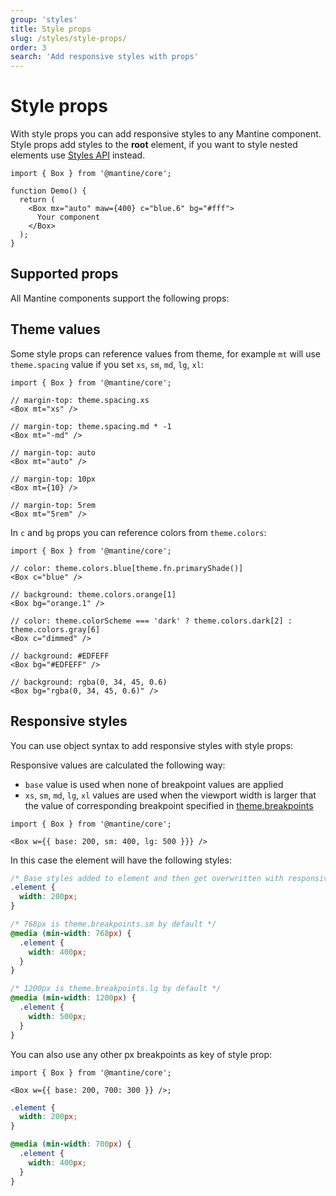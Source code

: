 ```yaml
---
group: 'styles'
title: Style props
slug: /styles/style-props/
order: 3
search: 'Add responsive styles with props'
---
```



# Style props

With style props you can add responsive styles to any Mantine component.
Style props add styles to the **root** element, if you want to style nested elements use [Styles API](https://mantine.dev/styles/styles-api/) instead.

```tsx
import { Box } from '@mantine/core';

function Demo() {
  return (
    <Box mx="auto" maw={400} c="blue.6" bg="#fff">
      Your component
    </Box>
  );
}
```

## Supported props

All Mantine components support the following props:

<StylePropsTable />

## Theme values

Some style props can reference values from theme, for example `mt` will use `theme.spacing` value
if you set `xs`, `sm`, `md`, `lg`, `xl`:

```tsx
import { Box } from '@mantine/core';

// margin-top: theme.spacing.xs
<Box mt="xs" />

// margin-top: theme.spacing.md * -1
<Box mt="-md" />

// margin-top: auto
<Box mt="auto" />

// margin-top: 10px
<Box mt={10} />

// margin-top: 5rem
<Box mt="5rem" />
```

In `c` and `bg` props you can reference colors from `theme.colors`:

```tsx
import { Box } from '@mantine/core';

// color: theme.colors.blue[theme.fn.primaryShade()]
<Box c="blue" />

// background: theme.colors.orange[1]
<Box bg="orange.1" />

// color: theme.colorScheme === 'dark' ? theme.colors.dark[2] : theme.colors.gray[6]
<Box c="dimmed" />

// background: #EDFEFF
<Box bg="#EDFEFF" />

// background: rgba(0, 34, 45, 0.6)
<Box bg="rgba(0, 34, 45, 0.6)" />
```

## Responsive styles

You can use object syntax to add responsive styles with style props:

<Demo data={ThemeDemos.systemProps} />

Responsive values are calculated the following way:

- `base` value is used when none of breakpoint values are applied
- `xs`, `sm`, `md`, `lg`, `xl` values are used when the viewport width is larger that the value of corresponding breakpoint specified in [theme.breakpoints](/styles/responsive-styles/)

```tsx
import { Box } from '@mantine/core';

<Box w={{ base: 200, sm: 400, lg: 500 }}} />
```

In this case the element will have the following styles:

```css
/* Base styles added to element and then get overwritten with responsive values */
.element {
  width: 200px;
}

/* 768px is theme.breakpoints.sm by default */
@media (min-width: 768px) {
  .element {
    width: 400px;
  }
}

/* 1200px is theme.breakpoints.lg by default */
@media (min-width: 1200px) {
  .element {
    width: 500px;
  }
}
```

You can also use any other px breakpoints as key of style prop:

```tsx
import { Box } from '@mantine/core';

<Box w={{ base: 200, 700: 300 }} />;
```

```css
.element {
  width: 200px;
}

@media (min-width: 700px) {
  .element {
    width: 400px;
  }
}
```

